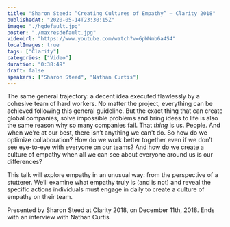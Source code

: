 ```yaml
---
title: "Sharon Steed: “Creating Cultures of Empathy” — Clarity 2018"
publishedAt: "2020-05-14T23:30:15Z"
image: "./hqdefault.jpg"
poster: "./maxresdefault.jpg"
videoUrl: "https://www.youtube.com/watch?v=6pWNmb6a4S4"
localImages: true
tags: ["Clarity"]
categories: ["Video"]
duration: "0:38:49"
draft: false
speakers: ["Sharon Steed", "Nathan Curtis"]
---
```


The same general trajectory: a decent idea executed flawlessly by a cohesive team of hard workers. No matter the project, everything can be achieved following this general guideline. But the exact thing that can create global companies, solve impossible problems and bring ideas to life is also the same reason why so many companies fail. That _thing_ is us. People. And when we’re at our best, there isn’t anything we can't do. So how do we optimize collaboration? How do we work better together even if we don’t see eye-to-eye with everyone on our teams? And how do we create a culture of empathy when all we can see about everyone around us is our differences?

This talk will explore empathy in an unusual way: from the perspective of a stutterer. We’ll examine what empathy truly is (and is not) and reveal the specific actions individuals must engage in daily to create a culture of empathy on their team.

Presented by Sharon Steed at Clarity 2018, on December 11th, 2018. Ends with an interview with Nathan Curtis
